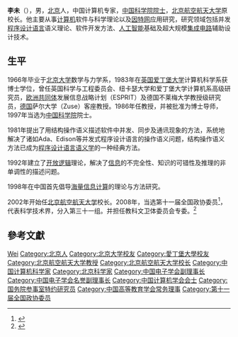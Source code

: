 {{Infobox_Person
| name = 李未
| image= 
| box_width= 
| occupation= 
| period = 
| birth_name=
| other_names =
| Sex =男
| birth_date= {{birth date and age|1943|6|8}}
| birth_place= [[北京|北京]]
| death_date= 
| death_place= 
| nationality ={{PRC}}
| residence =
| party =
| religion =
| spouse = 
| relatives = 
| education= 
| past = 
{{Infobox_People_CAS
|学部=信息技术科学部
|专业=计算机科学
|当选年=1997年
}}
| work =
| awards=
}}
'''李未'''（{{bd|1943年|6月8日|catIdx=}}），男，[[北京|北京]]人，中国计算机专家，[[中国科学院院士|中国科学院院士]]，[[北京航空航天大学|北京航空航天大学]]原校长。他主要从事[[计算机|计算机]]软件与科学理论以及[[因特网|因特网]]应用研究，研究领域包括并发[[程序设计语言|程序设计语言]]语义理论、软件开发方法、[[人工智能|人工智能]]基础及超大规模[[集成电路|集成电路]]辅助设计技术。

== 生平 ==
1966年毕业于[[北京大学|北京大学]]数学与力学系，1983年在[[英国|英国]][[爱丁堡大学|爱丁堡大学]]计算机科学系获博士学位，曾任英国科学与工程委员会、纽卡瑟大学和爱丁堡大学计算机系高级研究员，[[欧洲共同体|欧洲共同体]]发展信息战略计划（ESPRIT）及德国不莱梅大学教授级研究员，[[德国|德国]]萨尔大学（Zuse）客座教授。1986年任教授，并被批准为博士导师，1997年当选为[[中国科学院|中国科学院]]院士。

1981年提出了用结构操作语义描述软件中并发、同步及通讯现象的方法，系统地解决了诸如Ada、Edison等并发式程序设计语言的操作语义问题，结构操作语义方法已成为[[程序设计语言语义学|程序设计语言语义学]]的一种经典方法。

1992年建立了[[开放逻辑|开放逻辑]]理论，解决了[[信息|信息]]的不完全性、知识的可错性及推理的非单调性的描述问题。

1998年在中国首先倡导[[海量信息计算|海量信息计算]]的理论与方法研究。

2002年开始任[[北京航空航天大学|北京航空航天大学]]校长。2008年，当选第十一届全国政协委员<ref>{{cite news|title=第十一届全国政协委员名单|url=http://www.indaa.com.cn/zt/2009qglh/zxzs/200903/t20090303_127573.html|accessdate=2013-04-09|newspaper=新华社北京1月25日电 中国人民政治协商会议第十一届全国委员会委员名单(共2237人，2008年1月25日政协第十届全国委员会常务委员会第二十次会议通过)|date=2008-01-25|deadurl=yes|archiveurl=https://web.archive.org/web/20130928014403/http://www.indaa.com.cn/zt/2009qglh/zxzs/200903/t20090303_127573.html|archivedate=2013-09-28|df=}}</ref>，代表科学技术界，分入第三十一组。并担任教科文卫体委员会专委。<ref>{{cite news|title=全国政协信息-李未|url=http://www.cppcc.gov.cn/CMS/wylibary/showJcwyxtInfoWylibary.action?tabJcwyxt.guid=11W0010160&wytype=wjwy|accessdate=2013-04-09|newspaper=全国政协委员会|archive-date=2019-06-01|archive-url=https://web.archive.org/web/20190601201436/http://www.cppcc.gov.cn/CMS/wylibary/showJcwyxtInfoWylibary.action?tabJcwyxt.guid=11W0010160&wytype=wjwy|dead-url=no}}</ref>

== 參考文獻 ==
{{reflist}}

{{start box}}
{{s-before|[[沈士团|沈士团]]}}
{{s-title|[[北京航空航天大学|北京航空航天大学]]校长|2002年－2009年}}
{{s-after|[[怀进鹏|怀进鹏]]}}
{{end box}}

{{北京航空航天大学}}
{{中国科学院信息技术科学部院士}}
{{国务院参事室特约研究员}}
{{Navboxes
| title  = 李未在[[中国电子学会|中国电子学会]]的职务
| list1  =
{{中国电子学会第八届理事会}}
{{中国电子学会第九届理事会}}
}}
{{Navboxes
| title  = 李未在[[中国高等教育学会|中国高等教育学会]]的职务
| list1  =
{{中国高等教育学会第五届理事会}}
}}

{{Authority control}}
{{DEFAULTSORT:Li, Wei}}
[[Category:李姓|Wei]]
[[Category:北京人|Category:北京人]]
[[Category:北京大学校友|Category:北京大学校友]]
[[Category:愛丁堡大學校友|Category:愛丁堡大學校友]]
[[Category:北京航空航天大学教授|Category:北京航空航天大学教授]]
[[Category:北京航空航天大学校长|Category:北京航空航天大学校长]]
[[Category:中国计算机科学家|Category:中国计算机科学家]]
[[Category:北京科学家|Category:北京科学家]]
[[Category:中国电子学会副理事长|Category:中国电子学会副理事长]]
[[Category:中国电子学会名誉副理事长|Category:中国电子学会名誉副理事长]]
[[Category:中国计算机学会会士|Category:中国计算机学会会士]]
[[Category:国务院参事室特约研究员|Category:国务院参事室特约研究员]]
[[Category:中国高等教育学会常务理事|Category:中国高等教育学会常务理事]]
[[Category:第十一届全国政协委员|Category:第十一届全国政协委员]]